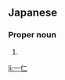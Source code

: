 ==Japanese==
{{ja-kanjitab|かず|ひと}}

===Proper noun===
{{ja-pos|proper|かずひと}}

# {{given name|male|lang=ja|sort=かずひと}}

[[li:一仁]]